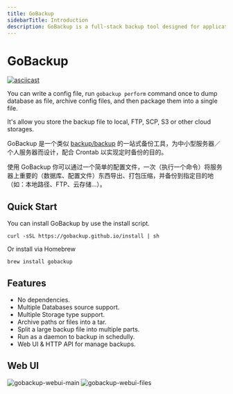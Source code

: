 ```yaml
---
title: GoBackup
sidebarTitle: Introduction
description: GoBackup is a full-stack backup tool designed for application servers, to backup your databases, and files to cloud storages (Local disk, FTP, SCP, S3, GCS, Aliyun OSS ...).
---
```


# GoBackup

[![asciicast](https://asciinema.org/a/543564.svg)](https://asciinema.org/a/543564)

You can write a config file, run `gobackup perform` command once to dump database as file, archive config files, and then package them into a single file.

It's allow you store the backup file to local, FTP, SCP, S3 or other cloud storages.

GoBackup 是一个类似 [backup/backup](https://github.com/backup/backup) 的一站式备份工具，为中小型服务器／个人服务器而设计，配合 Crontab 以实现定时备份的目的。

使用 GoBackup 你可以通过一个简单的配置文件，一次（执行一个命令）将服务器上重要的（数据库、配置文件）东西导出、打包压缩，并备份到指定目的地（如：本地路径、FTP、云存储...）。

## Quick Start

You can install GoBackup by use the install script.

```
curl -sSL https://gobackup.github.io/install | sh
```

Or install via Homebrew

```
brew install gobackup
```

## Features

- No dependencies.
- Multiple Databases source support.
- Multiple Storage type support.
- Archive paths or files into a tar.
- Split a large backup file into multiple parts.
- Run as a daemon to backup in schedully.
- Web UI & HTTP API for manage backups.

## Web UI

![gobackup-webui-main](https://user-images.githubusercontent.com/5518/225351245-90ff1eab-673a-44c7-bf37-d1964af24e12.png)
![gobackup-webui-files](https://user-images.githubusercontent.com/5518/225351184-32d9ada9-2faf-45a3-a7f3-10d41feffb8c.png)
